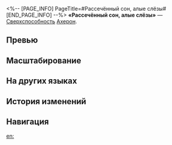 <%-- [PAGE_INFO]
PageTitle=#Рассечённый сон, алые слёзы#
[END_PAGE_INFO] --%>
{{Навык Инфобокс
|Название         = Рассечённый сон, алые слёзы
|Изображение      = Навык Рассечённый сон, алые слёзы.png
|Персонаж         = Ахерон
|Тип              = Сверхспособность
|Тэг              = Групповая атака
|УронСтойк        = 
|ЭнергияГен       = 
|Энергия          = 9
|Длительность     = 
|Описание         = Последовательно выполняет 3 удара Клинок дождя и 1 удар Стигийское возрождение, которые наносят выбранному противнику урон, не превышающий {{Цвет|Выделенный|223,2%—401,76%}} от силы атаки Ахерон, а также наносят остальным противникам электрический урон, не превышающий {{Цвет|Выделенный|180%—324%}} от силы атаки Ахерон.<br />Клинок дождя: Наносит выбранному противнику электрический урон, равный {{Цвет|Выделенный|14,4%—25,9%}} от силы атаки Ахерон, и снимает с цели 3 ур. статуса Багровый узел. Снятие статуса Багровый узел немедленно наносит всем противникам электрический урон, равный {{Цвет|Выделенный|9%—16,2%}} от силы атаки Ахерон. Каждый снятый уровень статуса Багровый узел повышает множитель урона этой атаки до макс. {{Цвет|Выделенный|36%—64,8%}}.<br />Стигийское возрождение: Наносит всем противникам электрический урон, равный {{Цвет|Выделенный|72%—129,6%}} от силы атаки Ахерон и снимает с них все уровни статуса Багровый узел.<br />Во время выполнения сверхспособности на противников не может быть наложен статус Багровый узел.
|Свойство1        = 
|Масштабирование1 = 
}}
'''«Рассечённый сон, алые слёзы»''' — [[Сверхспособность]] [[Ахерон]].

==Превью==
{{Превью
|Файл = Рассечённый сон, алые слёзы Превью
}}

==Масштабирование==
{{Масштабирование навыка|тип=Сверхспособность
|14.4%;15.36%;16.32%;17.28%;18.24%;19.2%;20.4%;21.6%;22.8%;24%;24.96%;25.92%;26.88%;27.84%;28.8%
|9%;9.6%;10.2%;10.8%;11.4%;12%;12.75%;13.5%;14.25%;15%;15.6%;16.2%;16.8%;17.4%;18%
|72%;76.8%;81.6%;86.4%;91.2%;96%;102%;108%;114%;120%;124.8%;129.6%;134.4%;139.2%;144%
|36%;38.4%;40.8%;43.2%;45.6%;48%;51%;54%;57%;60%;62.4%;64.8%;67.2%;69.6%;72%
|223.2%;238.08%;252.96%;267.84%;282.72%;297.6%;316.2%;334.8%;353.4%;372%;386.88%;401.76%;416.64%;431.52%;446.4%
|180%;192%;204%;216%;228%;240%;255%;270%;285%;300%;312%;324%;336%;348%;360%
}}

==На других языках==
{{На других языках
|en   = Slashed Dream Cries in Red
|zhs  = 残梦尽染，一刀缭断
|zht  = 殘夢盡染，一刀繚斷
|ja   = {{Rubi|残夢|ざんむ}}{{Rubi|染|そ}}める{{Rubi|繚乱|りょうらん}}の{{Rubi|一太刀|ひとたち}}
|ko   = 단칼에 끊어낸 붉은 꿈 조각
|es   = Sueño destrozado, lágrimas escarlata
|fr   = Rêve flétri écarlate
|ru   = Рассечённый сон, алые слёзы
|th   = Slashed Dream Cries in Red
|vi   = Giấc Mộng Tàn Khuyết, Một Chém Đoạn Tuyệt
|de   = Verblassende Träume, ein Klingenstreich
|id   = Slashed Dream Cries in Red
|pt   = Lágrimas Vermelhas do Sonho Retalhado
}}

==История изменений==
{{История изменений|3.5}}

==Навигация==
{{Навык Навбокс|Ахерон}}

[[en:]]